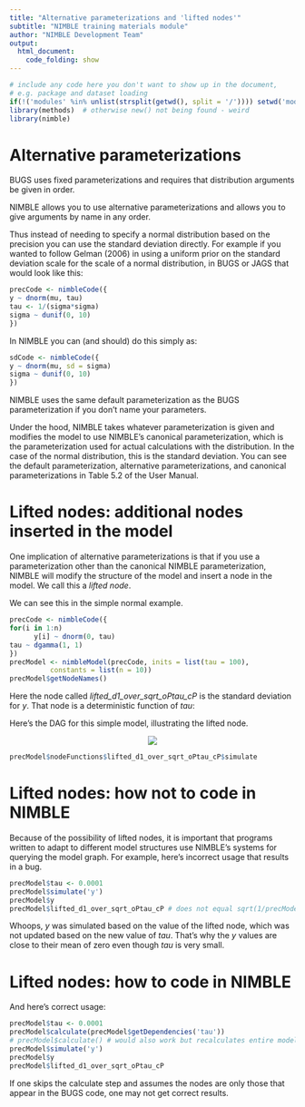 ```yaml
---
title: "Alternative parameterizations and 'lifted nodes'"
subtitle: "NIMBLE training materials module"
author: "NIMBLE Development Team"
output:
  html_document:
    code_folding: show
---
```



```r
# include any code here you don't want to show up in the document,
# e.g. package and dataset loading
if(!('modules' %in% unlist(strsplit(getwd(), split = '/')))) setwd('modules')
library(methods)  # otherwise new() not being found - weird
library(nimble)
```

# Alternative parameterizations

BUGS uses fixed parameterizations and requires that distribution arguments be given in order.

NIMBLE allows you to use alternative parameterizations and allows you to give arguments by name in any order. 

Thus instead of needing to specify a normal distribution based on the precision you can use the standard deviation directly. For example if you wanted to follow Gelman (2006) in using a uniform prior on the standard deviation scale for the scale of a normal distribution, in BUGS or JAGS that would look like this:

```r
precCode <- nimbleCode({
y ~ dnorm(mu, tau)
tau <- 1/(sigma*sigma)
sigma ~ dunif(0, 10)
})
```

In NIMBLE you can (and should) do this simply as:
```r
sdCode <- nimbleCode({
y ~ dnorm(mu, sd = sigma)
sigma ~ dunif(0, 10)
})
```

NIMBLE uses the same default parameterization as the BUGS parameterization if you don't name your parameters. 

Under the hood, NIMBLE takes whatever parameterization is given and modifies the model to use NIMBLE's canonical parameterization, which is the parameterization used for actual calculations with the distribution. In the case of the normal distribution, this is the standard deviation. You can see the default parameterization, alternative parameterizations, and canonical parameterizations in Table 5.2 of the User Manual.  

# Lifted nodes: additional nodes inserted in the model

One implication of alternative parameterizations is that if you use a parameterization other than the canonical NIMBLE parameterization, NIMBLE will modify the structure of the model and insert a node in the model. We call this a *lifted node*. 

We can see this in the simple normal example.
```r
precCode <- nimbleCode({
for(i in 1:n) 
      y[i] ~ dnorm(0, tau)
tau ~ dgamma(1, 1)
})
precModel <- nimbleModel(precCode, inits = list(tau = 100),
          constants = list(n = 10))
precModel$getNodeNames()
```

Here the node called *lifted_d1_over_sqrt_oPtau_cP* is the standard deviation for *y*. That node is a deterministic function of *tau*:

Here's the DAG for this simple model, illustrating the lifted node.

<center><img src="figures/liftedNode.jpg"></center>

```r
precModel$nodeFunctions$lifted_d1_over_sqrt_oPtau_cP$simulate
```

# Lifted nodes: how not to code in NIMBLE

Because of the possibility of lifted nodes, it is important that programs written to adapt to
different model structures use NIMBLE’s systems for querying the model
graph. For example, here's incorrect usage that results in a bug.
```r
precModel$tau <- 0.0001
precModel$simulate('y')
precModel$y
precModel$lifted_d1_over_sqrt_oPtau_cP # does not equal sqrt(1/precModel$tau)
```

Whoops, *y* was simulated based on the value of the lifted node, which was not updated based on the new value of *tau*. That's why the *y* values are  close to their mean of zero even though *tau* is very small. 

# Lifted nodes: how to code in NIMBLE

And here's correct usage:

```r
precModel$tau <- 0.0001
precModel$calculate(precModel$getDependencies('tau'))
# precModel$calculate() # would also work but recalculates entire model
precModel$simulate('y')
precModel$y
precModel$lifted_d1_over_sqrt_oPtau_cP
```

If one skips the calculate step and assumes the nodes are only those that appear in the BUGS code, one may not get correct results.


